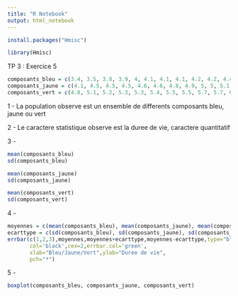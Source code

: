 ```yaml
---
title: "R Notebook"
output: html_notebook
---
```


```r
install.packages("Hmisc")
```
```r
library(Hmisc)
```



TP 3 : Exercice 5

```r
composants_bleu = c(3.4, 3.5, 3.8, 3.9, 4, 4.1, 4.1, 4.1, 4.2, 4.2, 4.4, 4.4, 4.5)
composants_jaune = c(4.1, 4.5, 4.5, 4.5, 4.6, 4.6, 4.8, 4.9, 5, 5, 5.1, 5.2, 5.3, 5.3, 5.4, 5.6, 5.9)
composants_vert = c(4.8, 5.1, 5.2, 5.3, 5.3, 5.4, 5.5, 5.5, 5.7, 5.7, 6.1, 6.2, 6.7, 6.7, 6.7)
```

1 -
La population observe est un ensemble de differents composants bleu, jaune ou vert

2 -
Le caractere statistique observe est la duree de vie, caractere quantitatif

3 -
```r
mean(composants_bleu)
sd(composants_bleu)

mean(composants_jaune)
sd(composants_jaune)

mean(composants_vert)
sd(composants_vert)
```

4 - 
```r
moyennes = c(mean(composants_bleu), mean(composants_jaune), mean(composants_vert))
ecarttype = c(sd(composants_bleu), sd(composants_jaune), sd(composants_vert))
errbar(c(1,2,3),moyennes,moyennes+ecarttype,moyennes-ecarttype,type="b",
       col='black',cex=2,errbar.col='green',
       xlab="Bleu/Jaune/Vert",ylab="Duree de vie",
       pch="*")
```
5 - 
```r
boxplot(composants_bleu, composants_jaune, composants_vert)
```

